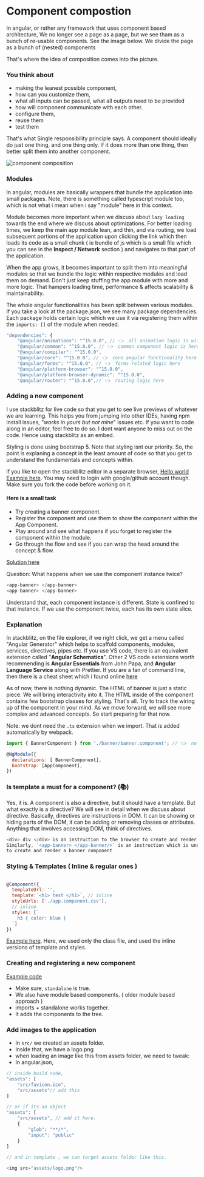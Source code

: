 # Component compostion

In angular, or rather any framework that uses component based architecture, 
We no longer see a page as a page, but we see tham as a bunch of re-usable components.
See the image below. We divide the page as a bunch of (nested) components 

That's where the idea of composition comes into the picture. 

### You think about 

- making the leanest possible component, 
- how can you customize them, 
- what all inputs can be passed, what all outputs need to be provided
- how will component communicate with each other.
- configure them, 
- reuse them 
- test them

That's what Single responsibility principle says. A component should ideally do just one thing, and one thing only. If it does more than one thing, then better split them into another component.


![component composition](/images/composition.png)

### Modules 

In angular, modules are basically wrappers that bundle the application into small packages. Note, there is something called typescript module too, which is not what i mean when i say "module" here in this context. 

Module becomes more important when we discuss about `lazy loading` towards the end where we discuss about optimizations. For better loading times, we keep the main app module lean, and thin, and via routing, we load subsequent portions of the application upon clicking the link which then loads its code as a small chunk ( ie bundle of js which is a small file which you can see in the **Inspect / Network** section ) and navigates to that part of the application. 

When the app grows, it becomes important to split them into meaningful modules so that we bundle the logic within respective modules and load them on demand. Don't just keep stuffing the app module with more and more logic. That hampers loading time, performance & affects scalability & maintainability.

The whole angular functionalities has been split between various modules.
If you take a look at the package.json, we see many package dependencies. Each package holds certain logic which we use it via registering them within the `imports: []` of the module when needed. 

```js
"dependencies": {
    "@angular/animations": "^15.0.0", // 👈  all animation logic is within this module
    "@angular/common": "^15.0.0", // 👈  common component logic is here 
    "@angular/compiler": "^15.0.0", 
    "@angular/core": "^15.0.0", // 👈  core angular functionality here
    "@angular/forms": "^15.0.0", // 👈  forms related logic here
    "@angular/platform-browser": "^15.0.0",
    "@angular/platform-browser-dynamic": "^15.0.0",
    "@angular/router": "^15.0.0",// 👈  routing logic here
```

### Adding a new component 

I use stackblitz for live code so that you get to see live previews of whatever we are learning.
This helps you from jumping into other IDEs, having npm install issues, "_works in yours but not mine_" issues etc. If you want to code along in an editor, feel free to do so. I dont want anyone to miss out on the code. Hence using stackblitz as an embed. 

Styling is done using bootstrap 5. Note that styling isnt our priority.
So, the point is explaning a concept in the least amount of code so that you get to understand the fundamentals and concepts within. 

if you like to open the stackblitz editor in a separate browser, 
[Hello world Example here](https://stackblitz.com/edit/ngdocs-00-krc94b?file=src%2Fapp%2Fapp.module.ts).
You may need to login with google/github account though. 
Make sure you fork the code before working on it.

#### Here is a small task
- Try creating a banner component.
- Register the component and use them to show the component within the App Component.
- Play around and see what happens if you forget to register the component within the module.
- Go through the flow and see if you can wrap the head around the concept & flow.

[Solution here](https://stackblitz.com/edit/ngdocs-00-tec9ku?file=src%2Fapp%2Fapp.module.ts)

Question: What happens when we use the component instance twice?

```js
<app-banner> </app-banner>
<app-banner> </app-banner>
```
Understand that, each component instance is different. State is confined to that instance. If we use the component twice, each has its own state slice.


### Explanation

In stackblitz, on the file explorer, if we right click, we get a menu called "Angular Generator" which helps to scaffold components, modules, services, directives, pipes etc. If you use VS code, there is an equivalent extension called "**Angular Schematics**". Other 2 VS code extensions worth recommending is **Angular Essentials** from John Papa, and **Angular Language Service** along with Prettier.
If you are a fan of command line, then there is a cheat sheet which i found online [here](https://www.digitalocean.com/community/tutorials/angular-angular-cli-reference) 


As of now, there is nothing dynamic. The HTML of banner is just a static piece. We will bring interactivity into it. The HTML inside of the component contains few bootstrap classes for styling. That's all. Try to track the wiring up of the component in your mind. As we move forward, we will see more complex and advanced concepts. So start preparing for that now. 

Note: we dont need the `.ts` extension when we import. That is added automatically by webpack.

```js
import { BannerComponent } from './banner/banner.component'; // 👈  no .ts extension here

@NgModule({
  declarations: [ BannerComponent],
  bootstrap: [AppComponent],
})
```

### Is template a must for a component? (📚)

Yes, it is. A component is also a directive, but it should have a template. 
But what exactly is a directive? We will see in detail when we discuss about directive.
Basically, directives are instructions in DOM. It can be showing or hiding parts of the DOM, it can be adding or removing classes or attributes. Anything that involves accessing DOM, think of directives.  

```js
<div> div </div> is an instruction to the browser to create and render a divider element.
Similarly, `<app-banner> </app-banner/>` is an instruction which is understood to angular compiler 
to create and render a banner component
```

### Styling & Templates ( Inline & regular ones )


```js

@Component({
  templateUrl: '',
  template:`<h1> test </h1>`, // inline
  styleUrls: ['./app.component.css'],
  // inline
  styles: [`  
    h3 { color: blue }
  `]
})
```

[Example here](https://stackblitz.com/edit/ngdocs-00-p1kkcq?file=src%2Fapp%2Fapp.component.html).
Here, we used only the class file, and used the inline versions of template and styles.

### Creating and registering a new component 

[Example code](https://stackblitz.com/edit/stackblitz-starters-pfszxv?file=src%2Fmain.ts)
- Make sure, `standalone` is true. 
- We also have module based components. ( older module based approach )
- imports + standalone works together. 
- It adds the components to the tree. 

### Add images to the application

- In `src/` we created an assets folder. 
- Inside that, we have a logo.png 
- when loading an image like this from assets folder, we need to tweak:
- In angular.json, 

```js
// inside build node, 
"assets": [
    "src/favicon.ico",
    "src/assets"// add this
]

// or if its an object 
"assets": [
    "src/assets", // add it here.
    {
        "glob": "**/*",
        "input": "public"
    }
]

// and in template , we can target assets folder like this. 

<img src="assets/logo.png"/>
```
